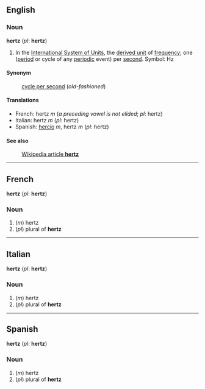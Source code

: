 ==English==
===Noun===
'''hertz''' (''pl'': '''hertz''')

#In the [[International System of Units]], the [[derived unit]] of [[frequency]]; one ([[period]] or cycle of any [[periodic]] event) per [[second]].  Symbol: Hz

====Synonym====
:[[cycle per second]] (''old-fashioned'')

====Translations====

*French: hertz ''m'' (''a preceding vowel is not elided''; ''pl'': hertz)
*Italian: hertz ''m'' (''pl'': hertz)
*Spanish: [[hercio]] ''m'', hertz ''m'' (''pl'': hertz)

====See also====
:[[en:hertz|Wikipedia article '''hertz''']]

----

==French==
'''hertz''' (''pl'': '''hertz''')

===Noun===

#(''m'') hertz
#(''pl'') plural of '''hertz'''

----

==Italian==
'''hertz''' (''pl'': '''hertz''')

===Noun===

#(''m'') hertz
#(''pl'') plural of '''hertz'''

----

==Spanish==
'''hertz''' (''pl'': '''hertz''')

===Noun===

#(''m'') hertz
#(''pl'') plural of '''hertz'''